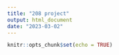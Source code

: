```yaml
---
title: "208 project"
output: html_document
date: "2023-03-02"
---
```


```r
knitr::opts_chunk$set(echo = TRUE)
```


























